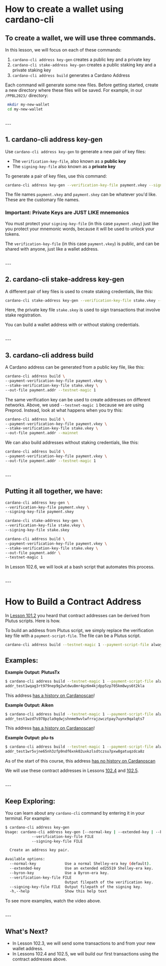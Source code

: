 # How to create a wallet using cardano-cli

## To create a wallet, we will use three commands.
In this lesson, we will focus on each of these commands:
1. `cardano-cli address key-gen` creates a public key and a private key
2. `cardano-cli stake-address key-gen` creates a public staking key and a private staking key
3. `cardano-cli address build` generates a Cardano Address

Each command will generate some new files. Before getting started, create a new directory where these files will be saved. For example, in our `/PPBL2023/` directory:
```bash
 mkdir my-new-wallet
 cd my-new-wallet
```

<br />
---

## 1. cardano-cli address key-gen
Use `cardano-cli address key-gen` to generate a new pair of key files:
- The `verification-key-file`, also known as a **public key**
- The `signing-key-file` also known as a **private key**

To generate a pair of key files, use this command:
```bash
cardano-cli address key-gen --verification-key-file payment.vkey --signing-key-file payment.skey
```

The file names `payment.vkey` and `payment.skey` can be whatever you'd like. These are the customary file names.

### Important: Private Keys are JUST LIKE mnemonics

You must protect your `signing-key-file` (in this case `payment.skey`) just like you protect your mnemonic words, because it will be used to unlock your tokens.

The `verification-key-file` (in this case `payment.vkey`) is public, and can be shared with anyone, just like a wallet address.


<br />
---

## 2. cardano-cli stake-address key-gen
A different pair of key files is used to create staking credentials, like this:

```bash
cardano-cli stake-address key-gen --verification-key-file stake.vkey --signing-key-file stake.skey
```

Here, the private key file `stake.skey` is used to sign transactions that involve stake registration.

You can build a wallet address with or without staking credentials.

<br />
---

## 3. cardano-cli address build
A Cardano address can be generated from a public key file, like this:

```bash
cardano-cli address build \
--payment-verification-key-file payment.vkey \
--stake-verification-key-file stake.vkey \
--out-file payment.addr --testnet-magic 1
```

The same verification key can be used to create addresses on different networks. Above, we used `--testnet-magic 1` because we are using Preprod. Instead, look at what happens when you try this:
```bash
cardano-cli address build \
--payment-verification-key-file payment.vkey \
--stake-verification-key-file stake.vkey \
--out-file payment.addr --mainnet
```

We can also build addresses without staking credentials, like this:

```bash
cardano-cli address build \
--payment-verification-key-file payment.vkey \
--out-file payment.addr --testnet-magic 1
```



<br />
---

## Putting it all together, we have:
```bash
cardano-cli address key-gen \
--verification-key-file payment.vkey \
--signing-key-file payment.skey

cardano-cli stake-address key-gen \
--verification-key-file stake.vkey \
--signing-key-file stake.skey

cardano-cli address build \
--payment-verification-key-file payment.vkey \
--stake-verification-key-file stake.vkey \
--out-file payment.addr \
--testnet-magic 1
```

In Lesson 102.6, we will look at a bash script that automates this process.

<br />
---

# How to Build a Contract Address

In [Lesson 101.2](/modules/101/1012) you heard that contract addresses can be derived from Plutus scripts. Here is how.

To build an address from Plutus script, we simply replace the verification key file with a `payment-script-file`. The file can be a Plutus script.

```bash
cardano-cli address build --testnet-magic 1 --payment-script-file always-succeeds.plutus
```

## Examples:

**Example Output: PlutusTx**
```bash
$ cardano-cli address build --testnet-magic 1 --payment-script-file always-succeeds-plutusTx.plutus
addr_test1wqag3rt979nep9g2wtdwu8mr4gz6m4kjdpp5zp705km8wys6t2kla
```

This address [has a history on Cardanoscan](https://preprod.cardanoscan.io/address/addr_test1wqag3rt979nep9g2wtdwu8mr4gz6m4kjdpp5zp705km8wys6t2kla)!


**Example Output: Aiken**
```bash
$ cardano-cli address build --testnet-magic 1 --payment-script-file always-succeeds-aiken.plutus
addr_test1wzd7s978pzla9qdwjshnme9wvlwfrrajzwcztpay7uynx9qalqts7
```

This address [has a history on Cardanoscan](https://preprod.cardanoscan.io/address/addr_test1wzd7s978pzla9qdwjshnme9wvlwfrrajzwcztpay7uynx9qalqts7)!

**Example Output: plu-ts**
```bash
$ cardano-cli address build --testnet-magic 1 --payment-script-file always-succeeds-plu-ts.plutus
addr_test1wr5vjne65nh3zfp9ndf6xnk02uxkzlsdtczsu7pxw8gatuqzdca8z
```
As of the start of this course, this address [has no history on Cardanoscan](https://preprod.cardanoscan.io/address/addr_test1wr5vjne65nh3zfp9ndf6xnk02uxkzlsdtczsu7pxw8gatuqzdca8z)

We will use these contract addresses in Lessons [102.4](/modules/102/1024) and [102.5](/modules/102/1025).

<br />
---


## Keep Exploring:
You can learn about any `cardano-cli` command by entering it in your terminal. For example:

```bash
$ cardano-cli address key-gen
Usage: cardano-cli address key-gen [--normal-key | --extended-key | --byron-key]
            --verification-key-file FILE
            --signing-key-file FILE

  Create an address key pair.

Available options:
  --normal-key             Use a normal Shelley-era key (default).
  --extended-key           Use an extended ed25519 Shelley-era key.
  --byron-key              Use a Byron-era key.
  --verification-key-file FILE
                           Output filepath of the verification key.
  --signing-key-file FILE  Output filepath of the signing key.
  -h,--help                Show this help text

```

To see more examples, watch the video above.

<br />
---

## What's Next?

- In Lesson 102.3, we will send some transactions to and from your new wallet address.
- In Lessons 102.4 and 102.5, we will build our first transactions using the contract addresses above.

